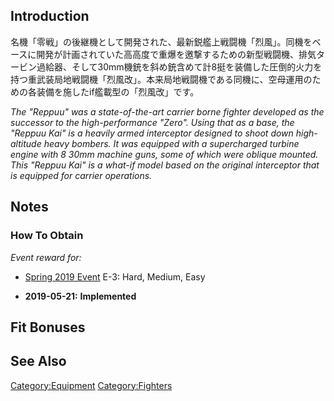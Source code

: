 {{EquipmentInfo|335}}

==Introduction==
名機「零戦」の後継機として開発された、最新鋭艦上戦闘機「烈風」。同機をベースに開発が計画されていた高高度で重爆を邀撃するための新型戦闘機、排気タービン過給器、そして30mm機銃を斜め銃含めて計8挺を装備した圧倒的火力を持つ重武装局地戦闘機「烈風改」。本来局地戦闘機である同機に、空母運用のための各装備を施したif艦載型の「烈風改」です。

''The "Reppuu" was a state-of-the-art carrier borne fighter developed as the successor to the high-performance "Zero". Using that as a base, the "Reppuu Kai" is a heavily armed interceptor designed to shoot down high-altitude heavy bombers. It was equipped with a supercharged turbine engine with 8 30mm machine guns, some of which were oblique mounted. This "Reppuu Kai" is a what-if model based on the original interceptor that is equipped for carrier operations.''

==Notes==
<div class="mw-collapsible"><h3>How To Obtain</h3>
<div class="mw-collapsible-content">
''Event reward for:''
* [[Spring 2019 Event]] E-3: Hard, Medium, Easy

</div></div>


<div class="mw-collapsible><h3>Updates History</h3>
<div class="mw-collapsible-content>
* '''2019-05-21:''' '''Implemented'''
</div></div>

==Fit Bonuses==
{{:Reppuu Kai (Prototype Carrier-based Model)/Bonuses}}

==See Also==
{{Equipmentlist}}
[[Category:Equipment]]
[[Category:Fighters]]